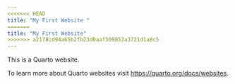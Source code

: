 ```yaml
---
<<<<<<< HEAD
title: "My First Website "
=======
title: "My First Website"
>>>>>>> a2178cd94a65b2fb23d0aaf509852a3721d1a8c5
---
```


This is a Quarto website.

To learn more about Quarto websites visit <https://quarto.org/docs/websites>.
